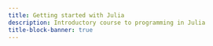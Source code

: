 ```yaml
---
title: Getting started with Julia
description: Introductory course to programming in Julia
title-block-banner: true
---
```


